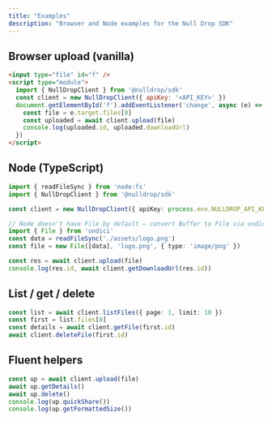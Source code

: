 ```yaml
---
title: "Examples"
description: "Browser and Node examples for the Null Drop SDK"
---
```


## Browser upload (vanilla)

```html
<input type="file" id="f" />
<script type="module">
  import { NullDropClient } from '@nulldrop/sdk'
  const client = new NullDropClient({ apiKey: '<API_KEY>' })
  document.getElementById('f').addEventListener('change', async (e) => {
    const file = e.target.files[0]
    const uploaded = await client.upload(file)
    console.log(uploaded.id, uploaded.downloadUrl)
  })
</script>
```

## Node (TypeScript)

```ts
import { readFileSync } from 'node:fs'
import { NullDropClient } from '@nulldrop/sdk'

const client = new NullDropClient({ apiKey: process.env.NULLDROP_API_KEY! })

// Node doesn't have File by default – convert Buffer to File via undici or formdata-node as needed
import { File } from 'undici'
const data = readFileSync('./assets/logo.png')
const file = new File([data], 'logo.png', { type: 'image/png' })

const res = await client.upload(file)
console.log(res.id, await client.getDownloadUrl(res.id))
```

## List / get / delete

```ts
const list = await client.listFiles({ page: 1, limit: 10 })
const first = list.files[0]
const details = await client.getFile(first.id)
await client.deleteFile(first.id)
```

## Fluent helpers

```ts
const up = await client.upload(file)
await up.getDetails()
await up.delete()
console.log(up.quickShare())
console.log(up.getFormattedSize())
```